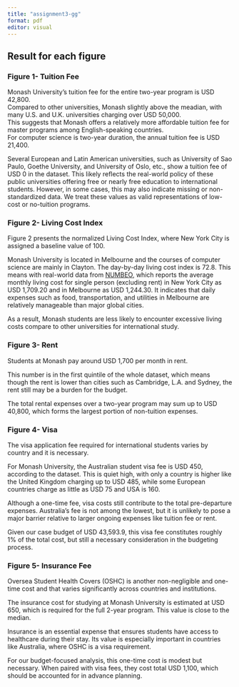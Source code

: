 ```yaml
---
title: "assignment3-gg"
format: pdf
editor: visual
---
```


## Result for each figure

### Figure 1- Tuition Fee

Monash University's tuition fee for the entire two-year program is USD 42,800.  
Compared to other universities, Monash slightly above the meadian, with many U.S. and U.K. universities charging over USD 50,000.  
This suggests that Monash offers a relatively more affordable tuition fee for master programs among English-speaking countries.  
For computer science is two-year duration, the annual tuition fee is USD 21,400.

Several European and Latin American universities, such as University of Sao Paulo, Goethe University, and University of Oslo, etc., show a tuition fee of USD 0 in the dataset. This likely reflects the real-world policy of these public universities offering free or nearly free education to international students. However, in some cases, this may also indicate missing or non-standardized data. We treat these values as valid representations of low-cost or no-tuition programs.

### Figure 2- Living Cost Index

Figure 2 presents the normalized Living Cost Index, where New York City is assigned a baseline value of 100.

Monash University is located in Melbourne and the courses of computer science are mainly in Clayton. The day-by-day living cost index is 72.8. This means with real-world data from [NUMBEO](https://www.numbeo.com/cost-of-living/in/New-York), which reports the average monthly living cost for single person (excluding rent) in New York City as USD 1,709.20 and in Melbourne as USD 1,244.30. 
It indicates that daily expenses such as food, transportation, and utilities in Melbourne are relatively manageable than major global cities.

As a result, Monash students are less likely to encounter excessive living costs compare to other universities for international study.

### Figure 3- Rent

Students at Monash pay around USD 1,700 per month in rent.

This number is in the first quintile of the whole dataset, which means though the rent is lower than cities such as Cambridge, L.A. and Sydney, the rent still may be a burden for the budget. 

The total rental expenses over a two-year program may sum up to USD 40,800, which forms the largest portion of non-tuition expenses.

### Figure 4- Visa

The visa application fee required for international students varies by country and it is necessary.

For Monash University, the Australian student visa fee is USD 450, according to the dataset. This is quiet high, with only a country is higher like the United Kingdom charging up to USD 485, while some European countries charge as little as USD 75 and USA is 160.

Although a one-time fee, visa costs still contribute to the total pre-departure expenses. Australia's fee is not among the lowest, but it is unlikely to pose a major barrier relative to larger ongoing expenses like tuition fee or rent.

Given our case budget of USD 43,593.9, this visa fee constitutes roughly 1% of the total cost, but still a necessary consideration in the budgeting process.

### Figure 5- Insurance Fee

Oversea Student Health Covers (OSHC) is another non-negligible and one-time cost and that varies significantly across countries and institutions.

The insurance cost for studying at Monash University is estimated at USD 650, which is required for the full 2-year program. This value is close to the median.

Insurance is an essential expense that ensures students have access to healthcare during their stay. Its value is especially important in countries like Australia, where OSHC is a visa requirement.

For our budget-focused analysis, this one-time cost is modest but necessary. When paired with visa fees, they cost total USD 1,100, which should be accounted for in advance planning.